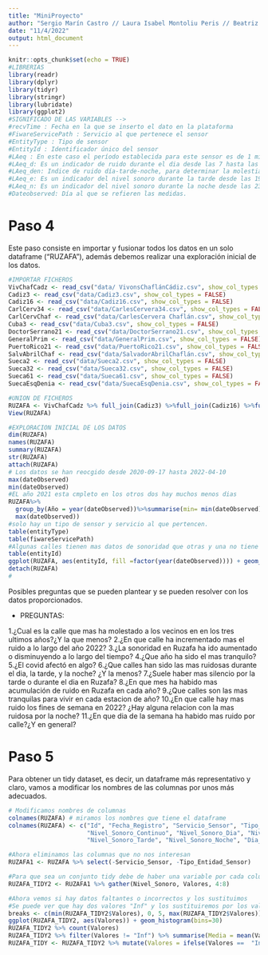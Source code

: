 ```yaml
---
title: "MiniProyecto"
author: "Sergio Marín Castro // Laura Isabel Montoliu Peris // Beatriz Perello Osborne // Gonzalo Sanchez Muñoz"
date: "11/4/2022"
output: html_document
---
```


```r
knitr::opts_chunk$set(echo = TRUE)
#LIBRERIAS
library(readr)
library(dplyr)
library(tidyr)
library(stringr)
library(lubridate)
library(ggplot2)
#SIGNIFICADO DE LAS VARIABLES --> 
#recvTime : Fecha en la que se inserto el dato en la plataforma
#FiwareServicePath : Servicio al que pertenece el sensor
#EntityType : Tipo de sensor
#EntityId : Identificador único del sensor
#LAeq : En este caso el período establecida para este sensor es de 1 minuto
#LAeq_d: Es un indicador de ruido durante el dia desde las 7 hasta las 19 horas.(12h)
#LAeq_den: Indice de ruido día-tarde-noche, para determinar la molestia vinculada a la exposición al ruido.
#LAeq_e: Es un indicador del nivel sonoro durante la tarde desde las 19 hasta las 23 horas.(4h)
#LAeq_n: Es un indicador del nivel sonoro durante la noche desde las 23 hasta las 7 horas.(8h)
#Dateobserved: Día al que se refieren las medidas.
```

# Paso 4

Este paso consiste en importar y fusionar todos los datos en un solo dataframe ("RUZAFA"), además debemos realizar una exploración inicial de los datos.

```r
#IMPORTAR FICHEROS
VivChafCadz <- read_csv("data/ VivonsChaflánCádiz.csv", show_col_types = FALSE)
Cadiz3 <- read_csv("data/Cadiz3.csv", show_col_types = FALSE)
Cadiz16 <- read_csv("data/Cadiz16.csv", show_col_types = FALSE)
CarlCerv34 <- read_csv("data/CarlesCervera34.csv", show_col_types = FALSE)
CarlCervChaf <- read_csv("data/CarlesCervera Chaflán.csv", show_col_types = FALSE)
Cuba3 <- read_csv("data/Cuba3.csv", show_col_types = FALSE)
DoctorSerrano21 <- read_csv("data/DoctorSerrano21.csv", show_col_types = FALSE)
GeneralPrim <- read_csv("data/GeneralPrim.csv", show_col_types = FALSE)
PuertoRico21 <- read_csv("data/PuertoRico21.csv", show_col_types = FALSE)
SalvAbrilChaf <- read_csv("data/SalvadorAbrilChaflán.csv", show_col_types = FALSE)
Sueca2 <- read_csv("data/Sueca2.csv", show_col_types = FALSE)
Sueca32 <- read_csv("data/Sueca32.csv", show_col_types = FALSE)
Sueca61 <- read_csv("data/Sueca61.csv", show_col_types = FALSE)
SuecaEsqDenia <- read_csv("data/SuecaEsqDenia.csv", show_col_types = FALSE)
```

```r
#UNION DE FICHEROS
RUZAFA <- VivChafCadz %>% full_join(Cadiz3) %>%full_join(Cadiz16) %>%full_join(CarlCervChaf) %>% full_join(CarlCerv34) %>% full_join(Cuba3) %>% full_join(DoctorSerrano21) %>% full_join(GeneralPrim)  %>% full_join(PuertoRico21) %>% full_join(SalvAbrilChaf)%>% full_join(Sueca2 )%>% full_join(Sueca32) %>% full_join(Sueca61) %>% full_join(SuecaEsqDenia)
View(RUZAFA)

```

```r
#EXPLORACION INICIAL DE LOS DATOS
dim(RUZAFA)
names(RUZAFA)
summary(RUZAFA)
str(RUZAFA)
attach(RUZAFA)
# Los datos se han reocgido desde 2020-09-17 hasta 2022-04-10
max(dateObserved)
min(dateObserved)
#EL año 2021 esta cmpleto en los otros dos hay muchos menos dias
RUZAFA%>%
  group_by(Año = year(dateObserved))%>%summarise(min= min(dateObserved) ,max=    
  max(dateObserved))
#solo hay un tipo de sensor y servicio al que pertencen. 
table(entityType)
table(fiwareServicePath)
#Algunas calles tienen mas datos de sonoridad que otras y una no tiene datos para 2022
table(entityId)
ggplot(RUZAFA, aes(entityId, fill =factor(year(dateObserved)))) + geom_bar() +theme(axis.text.x = element_text(angle = 90, hjust = 1))+labs(x="Calles",y = "dias", title="Dias de estudio por calle") + guides(fill = guide_legend(title = "Años"))
detach(RUZAFA)
#
```

Posibles preguntas que se pueden plantear y se pueden resolver con los datos proporcionados.

- PREGUNTAS:

1.¿Cual es la calle que mas ha molestado a los vecinos en en los tres ultimos años?¿Y la que menos?
2.¿En que calle ha incrementado mas el ruido a lo largo del año 2022?
3.¿La sonoridad en Ruzafa ha ido aumentado o disminuyendo a lo largo del tiempo?
4.¿Que año ha sido el mas tranquilo?
5.¿El covid afectó en algo?
6.¿Que calles han sido las mas ruidosas durante el dia, la tarde, y la noche? ¿Y la menos?
7.¿Suele haber mas silencio por la tarde o durante el dia en Ruzafa?
8.¿En que mes ha habido mas acumulación de ruido en Ruzafa en cada año?
9.¿Que calles son las mas tranquilas para vivir en cada estacion de año?
10.¿En que calle hay mas ruido los fines de semana en 2022? ¿Hay alguna relacion con la mas ruidosa por la noche?
11.¿En que dia de la semana ha habido mas ruido por calle?¿Y en general?


# Paso 5

Para obtener un tidy dataset, es decir, un dataframe más representativo y claro, vamos a modificar los nombres de las columnas por unos más adecuados.

```r
# Modificamos nombres de columnas
colnames(RUZAFA) # miramos los nombres que tiene el dataframe
colnames(RUZAFA) <- c("Id", "Fecha_Registro", "Servicio_Sensor", "Tipo_Entidad_Sensor", "Id_Sensor",
                      "Nivel_Sonoro_Continuo", "Nivel_Sonoro_Dia", "Nivel_Sonoro_dtn", # dtn - dia, tarde y noche
                      "Nivel_Sonoro_Tarde", "Nivel_Sonoro_Noche", "Dia_Medicion", "Nombre_Calle")

#Ahora eliminamos las columnas que no nos interesan
RUZAFA1 <- RUZAFA %>% select(-Servicio_Sensor, -Tipo_Entidad_Sensor) 

#Para que sea un conjunto tidy debe de haber una variable por cada columna, en este caso los niveles sonoros estan en varias columnas
RUZAFA_TIDY2 <- RUZAFA1 %>% gather(Nivel_Sonoro, Valores, 4:8)

#Ahora vemos si hay datos faltantes o incorrectos y los sustituimos
#Se puede ver que hay dos valores "Inf" y los sustituiremos por los valores mas frecuentes(media)
breaks <- c(min(RUZAFA_TIDY2$Valores), 0, 5, max(RUZAFA_TIDY2$Valores))
ggplot(RUZAFA_TIDY2, aes(Valores)) + geom_histogram(bins=30)
RUZAFA_TIDY2 %>% count(Valores)
RUZAFA_TIDY2 %>% filter(Valores != "Inf") %>% summarise(Media = mean(Valores))#Media 60.4
RUZAFA_TIDY <- RUZAFA_TIDY2 %>% mutate(Valores = ifelse(Valores ==  "Inf", 60.4, Valores)) %>% mutate(Nivel_Sonoro = as.factor(Nivel_Sonoro)) #y convertimos la columna Nivel_Sonoro en factores 


```


